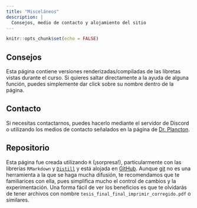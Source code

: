 ```yaml
---
title: "Misceláneos"
description: |
  Consejos, medio de contacto y alojamiento del sitio
---
```


```r
knitr::opts_chunk$set(echo = FALSE)
```

## Consejos

Esta página contiene versiones renderizadas/compiladas de las libretas vistas durante el curso. Si quieres saltar directamente a la ayuda de alguna función, puedes simplemente dar click sobre su nombre dentro de la página.

## Contacto

Si necesitas contactarnos, puedes hacerlo mediante el servidor de Discord o utilizando los medios de contacto señalados en la página de [Dr. Plancton](https://drplancton.com).

## Repositorio

Esta página fue creada utilizando `R` (¡sorpresa!), particularmente con las librerías `RMarkdown` y [`Distill`](https://rstudio.github.io/distill/) y está alojada en [GitHub](https://github.com). Aunque [git]() no es una herramienta a la que se haga mucha difusión, te recomendamos que te familiarices con ella, pues simplifica mucho el control de cambios y la experimentación. Una forma fácil de ver los beneficios es que te olvidarás de tener archivos con nombre `tesis_final_final_imprimir_corregido.pdf` o similares.
